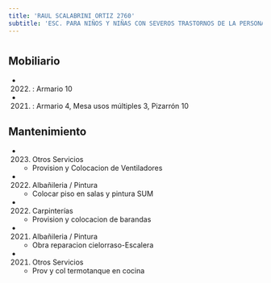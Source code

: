 ```yaml
---
title: 'RAUL SCALABRINI ORTIZ 2760'
subtitle: 'ESC. PARA NIÑOS Y NIÑAS CON SEVEROS TRASTORNOS DE LA PERSONALIDAD N° 17 ARMINDA ABERASTURY'
---
```


#


## Mobiliario

*  (2022) : Armario 10 

*  (2021) : Armario 4, Mesa usos múltiples 3, Pizarrón 10 





## Mantenimiento

*  (2023) Otros Servicios 
    + Provision y Colocacion de Ventiladores

*  (2022) Albañileria / Pintura 
    + Colocar piso en salas y pintura SUM

*  (2022) Carpinterías 
    + Provision y colocacion de barandas

*  (2021) Albañileria / Pintura 
    + Obra reparacion cielorraso-Escalera

*  (2021) Otros Servicios 
    + Prov y col termotanque en cocina



